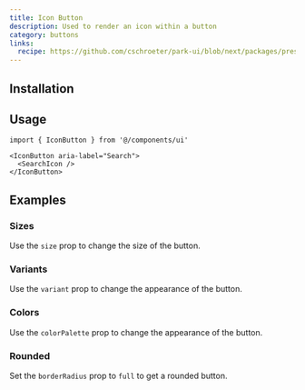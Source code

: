 ```yaml
---
title: Icon Button
description: Used to render an icon within a button
category: buttons
links:
  recipe: https://github.com/cschroeter/park-ui/blob/next/packages/preset/src/recipes/button.ts
---
```


<ComponentExample name="basic" />

## Installation

<InstallationGuide />

## Usage

```tsx
import { IconButton } from '@/components/ui'
```

```tsx
<IconButton aria-label="Search">
  <SearchIcon />
</IconButton>
```

## Examples

### Sizes

Use the `size` prop to change the size of the button.

<ComponentExample name="sizes" />

### Variants

Use the `variant` prop to change the appearance of the button.

<ComponentExample name="variants" />

### Colors

Use the `colorPalette` prop to change the appearance of the button.

<ComponentExample name="colors" />

### Rounded

Set the `borderRadius` prop to `full` to get a rounded button.

<ComponentExample name="rounded" />

